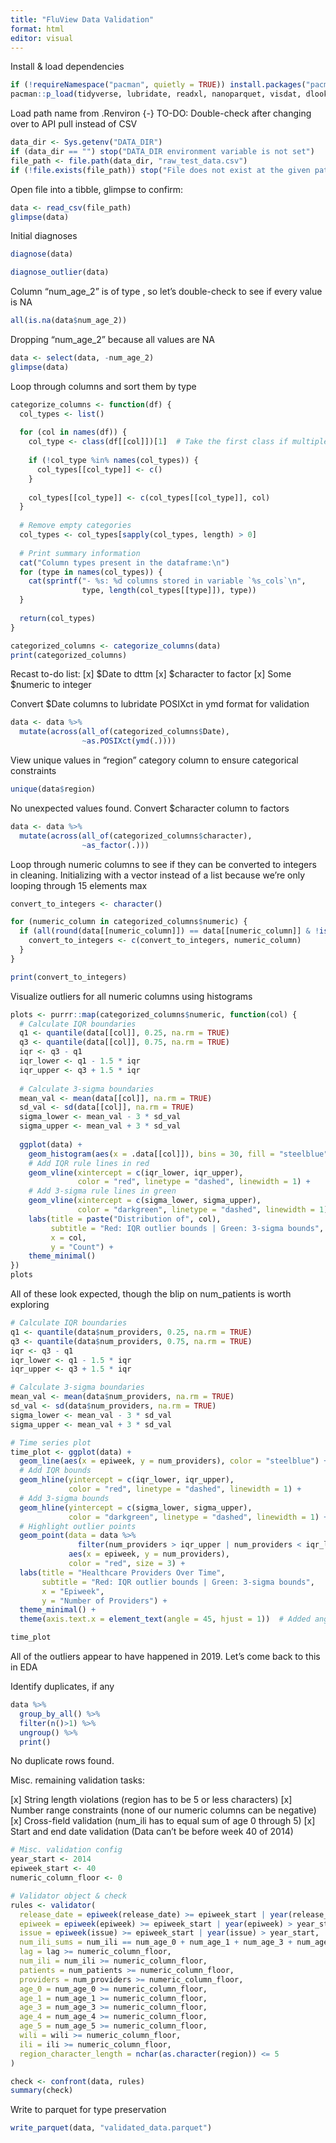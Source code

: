 ```yaml
---
title: "FluView Data Validation"
format: html
editor: visual
---
```


Install & load dependencies

```r
if (!requireNamespace("pacman", quietly = TRUE)) install.packages("pacman")
pacman::p_load(tidyverse, lubridate, readxl, nanoparquet, visdat, dlookr, validate, naniar, usethis, purrr)
```

Load path name from .Renviron
{-} TO-DO: Double-check after changing over to API pull instead of CSV

```r
data_dir <- Sys.getenv("DATA_DIR")
if (data_dir == "") stop("DATA_DIR environment variable is not set")
file_path <- file.path(data_dir, "raw_test_data.csv")
if (!file.exists(file_path)) stop("File does not exist at the given path.")
```

Open file into a tibble, glimpse to confirm:

```r
data <- read_csv(file_path)
glimpse(data)
```

Initial diagnoses

```r
diagnose(data)
```

```r
diagnose_outlier(data)
```

Column "num_age_2" is of type <lgl>, so let's double-check to see if every value is NA

```r
all(is.na(data$num_age_2))
```

Dropping "num_age_2" because all values are NA

```r
data <- select(data, -num_age_2)
glimpse(data)
```

Loop through columns and sort them by type

```r
categorize_columns <- function(df) {
  col_types <- list()
  
  for (col in names(df)) {
    col_type <- class(df[[col]])[1]  # Take the first class if multiple
    
    if (!col_type %in% names(col_types)) {
      col_types[[col_type]] <- c()
    }
    
    col_types[[col_type]] <- c(col_types[[col_type]], col)
  }
  
  # Remove empty categories
  col_types <- col_types[sapply(col_types, length) > 0]
  
  # Print summary information
  cat("Column types present in the dataframe:\n")
  for (type in names(col_types)) {
    cat(sprintf("- %s: %d columns stored in variable `%s_cols`\n", 
                type, length(col_types[[type]]), type))
  }
  
  return(col_types)
}

categorized_columns <- categorize_columns(data)
print(categorized_columns)
```

Recast to-do list:
[x] $Date to dttm
[x] $character to factor
[x] Some $numeric to integer

Convert $Date columns to lubridate POSIXct in ymd format for validation

```r
data <- data %>%
  mutate(across(all_of(categorized_columns$Date), 
                ~as.POSIXct(ymd(.))))
```

View unique values in "region" category column to ensure categorical constraints

```r
unique(data$region)
```

No unexpected values found. Convert $character column to factors

```r
data <- data %>%
  mutate(across(all_of(categorized_columns$character), 
                ~as_factor(.)))
```

Loop through numeric columns to see if they can be converted to integers in cleaning.
Initializing with a vector instead of a list because we're only looping through 15 elements max

```r
convert_to_integers <- character()

for (numeric_column in categorized_columns$numeric) {
  if (all(round(data[[numeric_column]]) == data[[numeric_column]] & !is.na(data[[numeric_column]]))) {
    convert_to_integers <- c(convert_to_integers, numeric_column)
  }
}

print(convert_to_integers)
```

Visualize outliers for all numeric columns using histograms

```r
plots <- purrr::map(categorized_columns$numeric, function(col) {
  # Calculate IQR boundaries
  q1 <- quantile(data[[col]], 0.25, na.rm = TRUE)
  q3 <- quantile(data[[col]], 0.75, na.rm = TRUE)
  iqr <- q3 - q1
  iqr_lower <- q1 - 1.5 * iqr
  iqr_upper <- q3 + 1.5 * iqr
  
  # Calculate 3-sigma boundaries
  mean_val <- mean(data[[col]], na.rm = TRUE)
  sd_val <- sd(data[[col]], na.rm = TRUE)
  sigma_lower <- mean_val - 3 * sd_val
  sigma_upper <- mean_val + 3 * sd_val
  
  ggplot(data) +
    geom_histogram(aes(x = .data[[col]]), bins = 30, fill = "steelblue", color = "white") +
    # Add IQR rule lines in red
    geom_vline(xintercept = c(iqr_lower, iqr_upper), 
               color = "red", linetype = "dashed", linewidth = 1) +
    # Add 3-sigma rule lines in green
    geom_vline(xintercept = c(sigma_lower, sigma_upper), 
               color = "darkgreen", linetype = "dashed", linewidth = 1) +
    labs(title = paste("Distribution of", col),
         subtitle = "Red: IQR outlier bounds | Green: 3-sigma bounds",
         x = col,
         y = "Count") +
    theme_minimal()
})
plots
```

All of these look expected, though the blip on num_patients is worth exploring

```r
# Calculate IQR boundaries
q1 <- quantile(data$num_providers, 0.25, na.rm = TRUE)
q3 <- quantile(data$num_providers, 0.75, na.rm = TRUE)
iqr <- q3 - q1
iqr_lower <- q1 - 1.5 * iqr
iqr_upper <- q3 + 1.5 * iqr

# Calculate 3-sigma boundaries
mean_val <- mean(data$num_providers, na.rm = TRUE)
sd_val <- sd(data$num_providers, na.rm = TRUE)
sigma_lower <- mean_val - 3 * sd_val
sigma_upper <- mean_val + 3 * sd_val

# Time series plot
time_plot <- ggplot(data) +
  geom_line(aes(x = epiweek, y = num_providers), color = "steelblue") +
  # Add IQR bounds
  geom_hline(yintercept = c(iqr_lower, iqr_upper), 
             color = "red", linetype = "dashed", linewidth = 1) +
  # Add 3-sigma bounds
  geom_hline(yintercept = c(sigma_lower, sigma_upper), 
             color = "darkgreen", linetype = "dashed", linewidth = 1) +
  # Highlight outlier points
  geom_point(data = data %>% 
               filter(num_providers > iqr_upper | num_providers < iqr_lower),
             aes(x = epiweek, y = num_providers),
             color = "red", size = 3) +
  labs(title = "Healthcare Providers Over Time",
       subtitle = "Red: IQR outlier bounds | Green: 3-sigma bounds",
       x = "Epiweek",
       y = "Number of Providers") +
  theme_minimal() +
  theme(axis.text.x = element_text(angle = 45, hjust = 1))  # Added angle for better readability

time_plot
```

All of the outliers appear to have happened in 2019. Let's come back to this in EDA

Identify duplicates, if any

```r
data %>%
  group_by_all() %>%
  filter(n()>1) %>%
  ungroup() %>%
  print()
```

No duplicate rows found.

Misc. remaining validation tasks:

[x] String length violations (region has to be 5 or less characters)
[x] Number range constraints (none of our numeric columns can be negative)
[x] Cross-field validation (num_ili has to equal sum of age 0 through 5)
[x] Start and end date validation (Data can't be before week 40 of 2014)

```r
# Misc. validation config
year_start <- 2014
epiweek_start <- 40
numeric_column_floor <- 0

# Validator object & check
rules <- validator(
  release_date = epiweek(release_date) >= epiweek_start | year(release_date) > year_start,
  epiweek = epiweek(epiweek) >= epiweek_start | year(epiweek) > year_start,
  issue = epiweek(issue) >= epiweek_start | year(issue) > year_start,
  num_ili_sums = num_ili == num_age_0 + num_age_1 + num_age_3 + num_age_4 + num_age_5,
  lag = lag >= numeric_column_floor,
  num_ili = num_ili >= numeric_column_floor,
  patients = num_patients >= numeric_column_floor, 
  providers = num_providers >= numeric_column_floor,
  age_0 = num_age_0 >= numeric_column_floor,
  age_1 = num_age_1 >= numeric_column_floor, 
  age_3 = num_age_3 >= numeric_column_floor,
  age_4 = num_age_4 >= numeric_column_floor,
  age_5 = num_age_5 >= numeric_column_floor,
  wili = wili >= numeric_column_floor,
  ili = ili >= numeric_column_floor,
  region_character_length = nchar(as.character(region)) <= 5
)

check <- confront(data, rules)
summary(check)
```

Write to parquet for type preservation

```r
write_parquet(data, "validated_data.parquet")
```